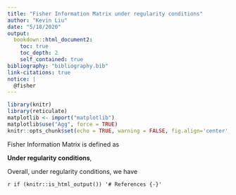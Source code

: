 ```yaml
---
title: "Fisher Information Matrix under regularity conditions"
author: "Kevin Liu"
date: "5/18/2020"
output: 
  bookdown::html_document2:
    toc: true
    toc_depth: 2
    self_contained: true
bibliography: "bibliography.bib"
link-citations: true
notice: | 
  @fisher
---
```


```r
library(knitr)
library(reticulate)
matplotlib <- import("matplotlib")
matplotlib$use("Agg", force = TRUE)
knitr::opts_chunk$set(echo = TRUE, warning = FALSE, fig.align='center',python = reticulate::eng_python, fig.width = 12,fig.height = 12)
```

Fisher Information Matrix is defined as

\begin{equation}
[\mathcal{I}(\theta)]_{i, j}\equiv\mathrm{E}\left[\left(\frac{\partial}{\partial \theta_{i}} \log f(X ; \theta)\right)\left(\frac{\partial}{\partial \theta_{j}} \log f(X ; \theta)\right) \right]
(\#eq:eq1)
\end{equation}

**Under regularity conditions**, 

\begin{equation}
\begin{aligned}
\mathrm{E}\left[\frac{1}{f(X ; \theta)} \frac{\partial^{2}}{\partial \theta_{i} \theta_{j}} f(X ; \theta)\right] &= \int_{x} \frac{1}{f(X ; \theta)} \frac{\partial^{2} f(X ; \theta)}{\partial \theta_{i} \partial \theta_{j}} f(X ; \theta)dx \\
&= \frac{\partial^2}{\partial \theta_{i} \partial \theta_{j}} \int_{x} f(X ; \theta) dx \\
&= \frac{\partial^{2} 1}{\partial \theta_{i} \partial \theta_{j}} \\
&= 0
\end{aligned}
(\#eq:eq2)
\end{equation}

\begin{equation}
\begin{aligned}
-\mathrm{E}\left[\frac{\partial^{2}}{\partial \theta_{i} \partial \theta_{j}} \log f(X ; \theta) \right] &=
-\mathrm{E}\left[ \frac{\partial \left(\frac{1}{f(X ; \theta)} \frac{\partial}{\partial \theta_{i}} f(X ; \theta)\right)} {\partial \theta_j} \right] \\
&=-\mathrm{E} \left[ \frac{-1}{f^2(X ; \theta)}\frac{\partial}{\partial \theta_{i}} f(X ; \theta) \frac{\partial}{\partial \theta_{j}} f(X ; \theta) + \frac{1}{f(X ; \theta)} \frac{\partial^2}{\partial \theta_{i}\theta_{j}} f(X ; \theta) \right]\\
&= \mathrm{E}\left[\left(\frac{\partial}{\partial \theta_{i}} \log f(X ; \theta)\right)\left(\frac{\partial}{\partial \theta_{j}} \log f(X ; \theta)\right)\right] -
\mathrm{E}\left[ \frac{1}{f(X ; \theta)} \frac{\partial^{2} f(X ; \theta)}{\partial \theta_{i} \partial \theta_{j}} \right] \\
&= \mathrm{E}\left[\left(\frac{\partial}{\partial \theta_{i}} \log f(X ; \theta)\right)\left(\frac{\partial}{\partial \theta_{j}} \log f(X ; \theta)\right)\right] - 0\\
&= [\mathcal{I}(\theta)]_{i, j}
\end{aligned}
(\#eq:eq3)
\end{equation}

Overall, under regularity conditions, we have 
\begin{equation}
[\mathcal{I}(\theta)]_{i, j} \equiv \mathrm{E}\left[\left(\frac{\partial}{\partial \theta_{i}} \log f(X ; \theta)\right)\left(\frac{\partial}{\partial \theta_{j}} \log f(X ; \theta)\right)\right] = -\mathrm{E}\left[\frac{\partial^{2}}{\partial \theta_{i} \partial \theta_{j}} \log f(X ; \theta)\right]
(\#eq:eq4)
\end{equation}

`r if (knitr::is_html_output()) '# References {-}'`
